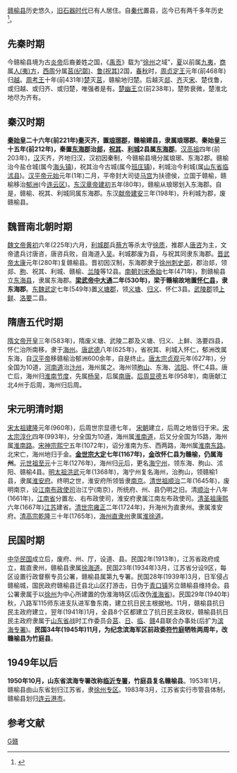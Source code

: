 [[赣榆县|赣榆县]]历史悠久，[[旧石器时代|旧石器时代]]已有人居住。自[[秦代|秦代]]置县，迄今已有两千多年历史<ref>{{cite book|author=赣榆县县志编纂委员会 |title=赣榆县志|year=1997 |publisher=中华书局 |location=北京}}</ref>。

== 先秦时期 ==
今赣榆县境为古[[炎帝|炎帝]]后裔姜姓之国，《[[禹贡|禹贡]]》载为“[[徐州_(古代)|徐州]]之域”，[[夏代|夏]]以前属[[东夷|九夷]]，[[商代|商]]属[[东夷|人(夷)方]]，[[西周|西周]]分属[[莒国|莒(纪鄣)]]、[[鲁国|鲁(祝其)]]2国，[[春秋|春秋]]时，[[周贞定王|周贞定王]]元年(前468年)归[[越国|越]]。[[周考王|周考王]]十年(前431年)[[楚国|楚]]灭[[莒国|莒]]，赣榆地归楚。后越灭[[郯国|郯]]、[[齐国|齐]]灭[[宋国|宋]]、楚伐鲁，或归越、或归齐、或归楚，唯强者是有。[[楚幽王|楚幽王]]立(前238年)，楚势衰微，楚淮北地尽为齐有。

== 秦汉时期 ==
'''[[秦始皇|秦始皇]]二十六年(前221年)[[秦国|秦]]灭齐，置[[琅琊郡|琅琊郡]]，赣榆建县，隶属琅琊郡'''。'''秦始皇三十五年(前212年)，秦置[[东海郡|东海郡]]治[[郯县|郯]]，[[祝其县|祝其]]、[[利城县|利城]]2县属[[东海郡|东海郡]]'''。[[汉高祖|汉高祖]]四年(前203年)，[[汉代|汉]]灭齐，齐地归汉，汉初因秦制，今赣榆县境分属琅琊、东海2郡。赣榆治今盐仓城(属今[[海头镇_(赣榆县)|海头镇]])，祝其治今古城(属今[[班庄镇|班庄镇]])，利城治今利城(属[[山东省|山东省]][[临沭县|临沭县]])。[[汉平帝|汉平帝]][[元始_(西汉)|元始]]元年(1年)二月，平帝封大司徒[[马宫|马宫]]为扶德侯，立国于赣榆，赣榆移治[[郁洲|郁洲]](今[[连云区|连云区]])。[[东汉|东汉]][[汉章帝|章帝]][[建初_(东汉)|建初]]五年(80年)，赣榆从琅琊划入东海郡。自是，赣榆、祝其、利城同属东海郡。东汉[[汉献帝|献帝]][[建安|建安]]三年(198年)，升利城为郡，废赣榆县。

== 魏晋南北朝时期 ==
[[魏文帝|魏文帝]][[黄初|黄初]]六年(225年)六月，[[利城郡|利城郡]]兵[[蔡方|蔡方]]等杀太守[[徐质|徐质]]，推郡人[[唐咨|唐咨]]为主，文帝遣兵讨唐咨，唐咨兵败，自海道入[[孫吳|吴]]。利城郡废为县，与祝其同隶东海郡。[[晋武帝|晋武帝]][[太康|太康]]元年(280年)复赣榆县。晋初因汉制，东海郡隶于[[徐州刺史部|徐州刺史部]]，郡治郯，领郯、[[朐县|朐]]、祝其、利城、赣榆、[[兰陵县|兰陵]]等12县。[[南朝|南朝]][[刘宋|刘宋]][[泰始_(刘宋)|泰始]]七年(471年)，割赣榆县立[[东海县|东海县]]，隶属东海郡。'''[[梁武帝|梁武帝]][[中大通|中大通]]二年(530年)，梁于赣榆故地置[[怀仁县|怀仁县]]，隶东海郡'''。[[东魏|东魏]][[武定_(东魏)|武定]]七年(549年)置[[义塘郡|义塘郡]]，领[[义塘县|义塘]]、[[归义县|归义]]、怀仁3县。[[武陵郡|武陵郡]]领[[上鲜县|上鲜]]、[[洛要县|洛要]]二县。

== 隋唐五代时期 ==
[[隋文帝|隋文帝]][[开皇|开皇]]三年(583年)，隋废义塘、武陵二郡及义塘、归义、上鲜、洛要四县，怀仁治所南移，隶于[[海州_(东魏)|海州]]。[[唐代|唐]][[武德|武德]]八年(625年)，省祝其、利城入怀仁，郁洲改属东海，自[[汉平帝|汉平帝]]移赣榆治郁洲600余年，自是终止。[[唐太宗|唐太宗]][[贞观|贞观]]元年(627年)，分全国为10道，[[河南道|河南道]]治[[汴州|汴州]]，海州属之。海州领[[朐山县|朐山]]、东海、[[沭阳县|沭阳]]、怀仁4县。唐亡后，海州归[[淮南节度使|淮南节度]]，先属[[杨吴|杨吴]]，后属[[南唐|南唐]]。[[后周|后周]][[显德|显德]]五年(958年)，南唐献江北4州于后周，海州归后周。

== 宋元明清时期 ==
[[宋太祖|宋太祖]][[建隆|建隆]]元年(960年)，后周世宗显德七年， [[宋朝|宋朝]]建立，后周之地皆归于宋。[[宋太宗|宋太宗]][[淳化|淳化]]四年(993年)，分全国为10道，海州属[[淮南道|淮南道]]，后又分全国为15路，海州属[[淮南路|淮南路]]。[[宋神宗|宋神宗]][[熙宁|熙宁]]五年(1072年)，诏分淮南为东、西两路，海州属[[淮南东路|淮南东路]]。北宋亡，海州地归于金。'''[[金世宗|金世宗]][[大定_(金朝)|大定]]七年(1167年)，[[金代|金]]改怀仁县为赣榆，仍属海州'''。[[元世祖|元世祖]][[至元_(忽必烈)|至元]]十三年(1276年)，海州归[[元代|元]]后，更名[[海宁州|海宁州]]，领东海、朐山、沭阳、赣榆4县。[[明太祖|明太祖]][[洪武|洪武]]元年(1368年)，海宁州复名海州，治朐山，领赣榆1县，隶属[[淮安府|淮安府]]。终明之世，淮安府所领皆隶[[南京|南京]]。[[清世祖|清世祖]][[顺治|顺治]]二年(1645年)，废明南京，设[[江南布政使司|江南布政使司]]治江宁(南京)，所统府、州、县仍明之旧。清[[顺治|顺治]]十八年(1661年)，[[江南省|江南省]]分置左、右布政使司，淮安府隶属江南左布政使司。[[清圣祖|清圣祖]][[康熙|康熙]]六年(1667年)[[江苏省|江苏]]建省。[[清世宗|清世宗]][[雍正|雍正]]二年(1724年)，升海州为直隶州。隶属淮安府。[[清高宗|清高宗]][[乾隆|乾隆]]三十年(1765年)，[[海州直隶州|海州直隶州]]隶属[[淮徐道|淮徐道]]。

== 民国时期 ==
[[中华民国|中华民国]]成立后，废府、州、厅，设道、县。民国2年(1913年)，江苏省政府成立，裁直隶州，赣榆县隶属[[徐海道|徐海道]]。民国23年(1934年)3月，江苏省分设9区，每区设置行政督察专员公署，赣榆县属第九专署。民国28年(1939年)3月，日军侵占赣榆城，国民政府赣榆县迁县北山区打游击，日伪于[[青口镇_(赣榆县)|青口镇]]另立赣榆县维持会。县公署隶属于以[[徐州|徐州]]为中心所建置的伪淮海特区(后改伪[[淮海省|淮海省]])。民国29年(1940年)秋，八路军115师东进支队进军鲁东南，建立抗日民主根据地。11月，赣榆县抗日民主政府建立，翌年(1941年)1月，全县8个区都建立了抗日民主政权，赣榆县抗日民主政府隶属于[[山东省|山东省]]战时工作委员会[[莒县|莒]]、[[日照县|日]]、[[临沂县|临]]、[[赣榆县|赣]]4县联合办事处(后扩为[[滨海专署|滨海专署]])。'''民国34年(1945年)11月，为纪念滨海军区前政委[[符竹庭|符竹庭]]牺牲两周年，改赣榆县为竹庭县'''。

== 1949年以后 ==
'''1950年10月，山东省滨海专署改称[[临沂专署|临沂专署]]，竹庭县复名赣榆县'''。1953年1月，赣榆县由山东省划归江苏省，隶[[徐州专区|徐州专区]]。1983年3月，江苏省实行市管县体制，赣榆县划归[[连云港市|连云港市]]。

== 参考文献 ==
{{Reflist}}

[[Category:赣榆历史|G赣]]